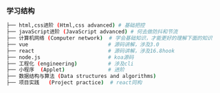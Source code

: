 ### 学习结构

```bash
├── html,css进阶 (Html,css advanced) # 基础把控
├── javaScript进阶 (JavaScript advanced) # 何去做防抖和节流
├── 计算机网络 (Computer network)  # 学会基础知识，才能更好的理解下面的知识
├── vue                          # 源码讲解，涉及3.0
├── react                        # 源码讲解，涉及16.8hook
├── node.js                      # koa源码
├── 工程化 (engineering)          # 涉及cli
├── 小程序  (Applet)              # 进阶
├── 数据结构与算法 (Data structures and algorithms)
├── 项目实践   (Project practice)  # react同构
```
